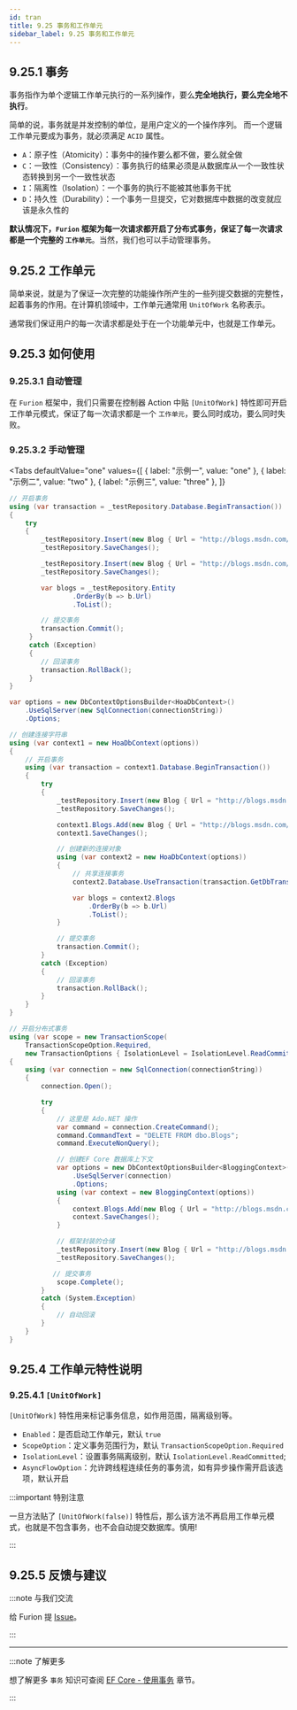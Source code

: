 ```yaml
---
id: tran
title: 9.25 事务和工作单元
sidebar_label: 9.25 事务和工作单元
---
```



## 9.25.1 事务

事务指作为单个逻辑工作单元执行的一系列操作，要么**完全地执行，要么完全地不执行**。

简单的说，事务就是并发控制的单位，是用户定义的一个操作序列。 而一个逻辑工作单元要成为事务，就必须满足 `ACID` 属性。

- `A`：原子性（Atomicity）：事务中的操作要么都不做，要么就全做
- `C`：一致性（Consistency）：事务执行的结果必须是从数据库从一个一致性状态转换到另一个一致性状态
- `I`：隔离性（Isolation）：一个事务的执行不能被其他事务干扰
- `D`：持久性（Durability）：一个事务一旦提交，它对数据库中数据的改变就应该是永久性的

**默认情况下，`Furion` 框架为每一次请求都开启了分布式事务，保证了每一次请求都是一个完整的 `工作单元`**。当然，我们也可以手动管理事务。

## 9.25.2 工作单元

简单来说，就是为了保证一次完整的功能操作所产生的一些列提交数据的完整性，起着事务的作用。在计算机领域中，工作单元通常用 `UnitOfWork` 名称表示。

通常我们保证用户的每一次请求都是处于在一个功能单元中，也就是工作单元。

## 9.25.3 如何使用

### 9.25.3.1 自动管理

在 `Furion` 框架中，我们只需要在控制器 Action 中贴 `[UnitOfWork]` 特性即可开启工作单元模式，保证了每一次请求都是一个 `工作单元`，要么同时成功，要么同时失败。

### 9.25.3.2 手动管理

<Tabs
  defaultValue="one"
  values={[
    { label: "示例一", value: "one" },
    { label: "示例二", value: "two" },
    { label: "示例三", value: "three" },
  ]}
>
  <TabItem value="one">


```cs
// 开启事务
using (var transaction = _testRepository.Database.BeginTransaction())
{
    try
    {
        _testRepository.Insert(new Blog { Url = "http://blogs.msdn.com/dotnet" });
        _testRepository.SaveChanges();

        _testRepository.Insert(new Blog { Url = "http://blogs.msdn.com/visualstudio" });
        _testRepository.SaveChanges();

        var blogs = _testRepository.Entity
                .OrderBy(b => b.Url)
                .ToList();

        // 提交事务
        transaction.Commit();
     }
     catch (Exception)
     {
        // 回滚事务
        transaction.RollBack();
     }
}
```

  </TabItem>
  <TabItem value="two">


```cs
var options = new DbContextOptionsBuilder<HoaDbContext>()
    .UseSqlServer(new SqlConnection(connectionString))
    .Options;

// 创建连接字符串
using (var context1 = new HoaDbContext(options))
{
    // 开启事务
    using (var transaction = context1.Database.BeginTransaction())
    {
        try
        {
            _testRepository.Insert(new Blog { Url = "http://blogs.msdn.com/dotnet" });
            _testRepository.SaveChanges();

            context1.Blogs.Add(new Blog { Url = "http://blogs.msdn.com/dotnet" });
            context1.SaveChanges();

            // 创建新的连接对象
            using (var context2 = new HoaDbContext(options))
            {
                // 共享连接事务
                context2.Database.UseTransaction(transaction.GetDbTransaction());

                var blogs = context2.Blogs
                    .OrderBy(b => b.Url)
                    .ToList();
            }

            // 提交事务
            transaction.Commit();
        }
        catch (Exception)
        {
            // 回滚事务
            transaction.RollBack();
        }
    }
}
```

  </TabItem>
  <TabItem value="three">


```cs
// 开启分布式事务
using (var scope = new TransactionScope(
    TransactionScopeOption.Required,
    new TransactionOptions { IsolationLevel = IsolationLevel.ReadCommitted }))
{
    using (var connection = new SqlConnection(connectionString))
    {
        connection.Open();

        try
        {
            // 这里是 Ado.NET 操作
            var command = connection.CreateCommand();
            command.CommandText = "DELETE FROM dbo.Blogs";
            command.ExecuteNonQuery();

            // 创建EF Core 数据库上下文
            var options = new DbContextOptionsBuilder<BloggingContext>()
                .UseSqlServer(connection)
                .Options;
            using (var context = new BloggingContext(options))
            {
                context.Blogs.Add(new Blog { Url = "http://blogs.msdn.com/dotnet" });
                context.SaveChanges();
            }

            // 框架封装的仓储
            _testRepository.Insert(new Blog { Url = "http://blogs.msdn.com/dotnet" });
            _testRepository.SaveChanges();

           // 提交事务
            scope.Complete();
        }
        catch (System.Exception)
        {
            // 自动回滚
        }
    }
}
```

  </TabItem>
</Tabs>


## 9.25.4 工作单元特性说明

### 9.25.4.1 `[UnitOfWork]`

`[UnitOfWork]` 特性用来标记事务信息，如作用范围，隔离级别等。

- `Enabled`：是否启动工作单元，默认 `true`
- `ScopeOption`：定义事务范围行为，默认 `TransactionScopeOption.Required`
- `IsolationLevel`：设置事务隔离级别，默认 `IsolationLevel.ReadCommitted`;
- `AsyncFlowOption`：允许跨线程连续任务的事务流，如有异步操作需开启该选项，默认开启

:::important 特别注意

一旦方法贴了 `[UnitOfWork(false)]` 特性后，那么该方法不再启用工作单元模式，也就是不包含事务，也不会自动提交数据库。慎用!

:::

## 9.25.5 反馈与建议

:::note 与我们交流

给 Furion 提 [Issue](https://gitee.com/monksoul/Furion/issues/new?issue)。

:::

---

:::note 了解更多

想了解更多 `事务` 知识可查阅 [EF Core - 使用事务](https://docs.microsoft.com/zh-cn/ef/core/saving/transactions) 章节。

:::
